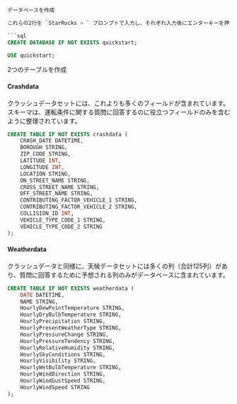 ```sql
データベースを作成

これらの2行を `StarRocks > ` プロンプトで入力し、それぞれ入力後にエンターキーを押してください：

```sql
CREATE DATABASE IF NOT EXISTS quickstart;

USE quickstart;
```

2つのテーブルを作成

#### Crashdata

クラッシュデータセットには、これよりも多くのフィールドが含まれています。スキーマは、運転条件に関する質問に回答するのに役立つフィールドのみを含むように整理されています。

```sql
CREATE TABLE IF NOT EXISTS crashdata (
    CRASH_DATE DATETIME,
    BOROUGH STRING,
    ZIP_CODE STRING,
    LATITUDE INT,
    LONGITUDE INT,
    LOCATION STRING,
    ON_STREET_NAME STRING,
    CROSS_STREET_NAME STRING,
    OFF_STREET_NAME STRING,
    CONTRIBUTING_FACTOR_VEHICLE_1 STRING,
    CONTRIBUTING_FACTOR_VEHICLE_2 STRING,
    COLLISION_ID INT,
    VEHICLE_TYPE_CODE_1 STRING,
    VEHICLE_TYPE_CODE_2 STRING
);
```

#### Weatherdata

クラッシュデータと同様に、天候データセットには多くの列（合計125列）があり、質問に回答するために予想される列のみがデータベースに含まれています。

```sql
CREATE TABLE IF NOT EXISTS weatherdata (
    DATE DATETIME,
    NAME STRING,
    HourlyDewPointTemperature STRING,
    HourlyDryBulbTemperature STRING,
    HourlyPrecipitation STRING,
    HourlyPresentWeatherType STRING,
    HourlyPressureChange STRING,
    HourlyPressureTendency STRING,
    HourlyRelativeHumidity STRING,
    HourlySkyConditions STRING,
    HourlyVisibility STRING,
    HourlyWetBulbTemperature STRING,
    HourlyWindDirection STRING,
    HourlyWindGustSpeed STRING,
    HourlyWindSpeed STRING
);
```